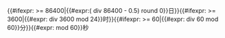 {{#ifexpr:{{{1|0}}} >= 86400|{{#expr:({{{1|0}}} div 86400 - 0.5) round 0}}日}}{{#ifexpr:{{{1|0}}} >= 3600|{{#expr:{{{1|0}}} div 3600 mod 24}}时}}{{#ifexpr:{{{1|0}}} >= 60|{{#expr:{{{1|0}}} div 60 mod 60}}分}}{{#expr:{{{1|0}}} mod 60}}秒<noinclude>{{Documentation}}</noinclude>